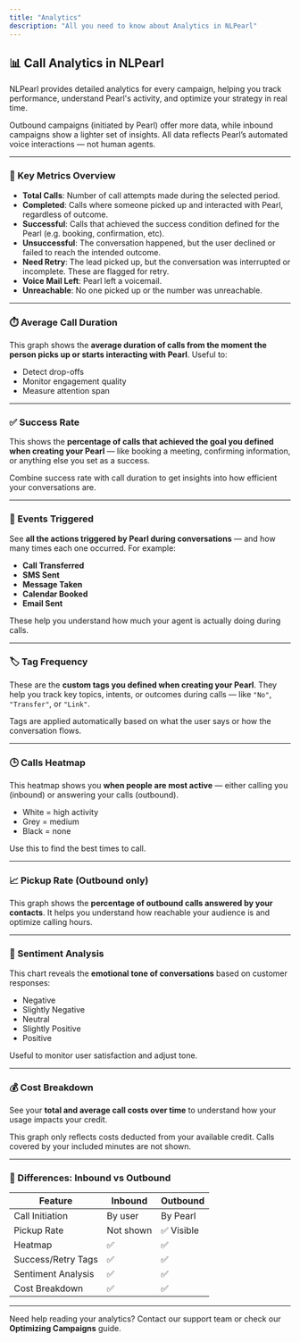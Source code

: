 ```yaml
---
title: "Analytics"
description: "All you need to know about Analytics in NLPearl"
---
```


## 📊 Call Analytics in NLPearl

NLPearl provides detailed analytics for every campaign, helping you track performance, understand Pearl's activity, and optimize your strategy in real time.

<Callout type="info" title="How this dashboard works">
Outbound campaigns (initiated by Pearl) offer more data, while inbound campaigns show a lighter set of insights. All data reflects Pearl’s automated voice interactions — not human agents.
</Callout>

---

### 🧭 Key Metrics Overview

- **Total Calls**: Number of call attempts made during the selected period.
- **Completed**: Calls where someone picked up and interacted with Pearl, regardless of outcome.
- **Successful**: Calls that achieved the success condition defined for the Pearl (e.g. booking, confirmation, etc).
- **Unsuccessful**: The conversation happened, but the user declined or failed to reach the intended outcome.
- **Need Retry**: The lead picked up, but the conversation was interrupted or incomplete. These are flagged for retry.
- **Voice Mail Left**: Pearl left a voicemail.
- **Unreachable**: No one picked up or the number was unreachable.

---

### ⏱️ Average Call Duration

This graph shows the **average duration of calls from the moment the person picks up or starts interacting with Pearl**. Useful to:

- Detect drop-offs
- Monitor engagement quality
- Measure attention span

---

### ✅ Success Rate

This shows the **percentage of calls that achieved the goal you defined when creating your Pearl** — like booking a meeting, confirming information, or anything else you set as a success.

<Callout type="tip">
Combine success rate with call duration to get insights into how efficient your conversations are.
</Callout>

---

### 🔁 Events Triggered

See **all the actions triggered by Pearl during conversations** — and how many times each one occurred. For example:

- **Call Transferred**
- **SMS Sent**
- **Message Taken**
- **Calendar Booked**
- **Email Sent**

These help you understand how much your agent is actually doing during calls.

---

### 🏷️ Tag Frequency

These are the **custom tags you defined when creating your Pearl**. They help you track key topics, intents, or outcomes during calls — like `"No"`, `"Transfer"`, or `"Link"`.

<Callout type="info">
Tags are applied automatically based on what the user says or how the conversation flows.
</Callout>

---

### 🕒 Calls Heatmap

This heatmap shows you **when people are most active** — either calling you (inbound) or answering your calls (outbound).

- White = high activity
- Grey = medium
- Black = none

Use this to find the best times to call.

---

### 📈 Pickup Rate (Outbound only)

This graph shows the **percentage of outbound calls answered by your contacts**. It helps you understand how reachable your audience is and optimize calling hours.

---

### 🧠 Sentiment Analysis

This chart reveals the **emotional tone of conversations** based on customer responses:

- Negative
- Slightly Negative
- Neutral
- Slightly Positive
- Positive

Useful to monitor user satisfaction and adjust tone.

---

### 💰 Cost Breakdown

See your **total and average call costs over time** to understand how your usage impacts your credit.

<Callout type="warning">
This graph only reflects costs deducted from your available credit. Calls covered by your included minutes are not shown.
</Callout>

---

### 🔁 Differences: Inbound vs Outbound

| Feature              | Inbound     | Outbound    |
|---------------------|-------------|-------------|
| Call Initiation      | By user     | By Pearl    |
| Pickup Rate          | Not shown   | ✅ Visible   |
| Heatmap              | ✅           | ✅           |
| Success/Retry Tags   | ✅           | ✅           |
| Sentiment Analysis   | ✅           | ✅           |
| Cost Breakdown       | ✅           | ✅           |

---

<Callout type="note">
Need help reading your analytics? Contact our support team or check our <strong>Optimizing Campaigns</strong> guide.
</Callout>
